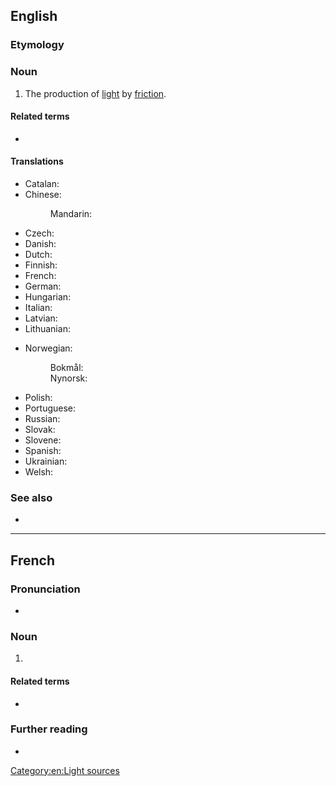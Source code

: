 ==English==
{{wikipedia}}

===Etymology===
{{prefix|en|tribo|luminescence}}

===Noun===
{{en-noun|-}}

# The production of [[light]] by [[friction]].

====Related terms====
* {{l|en|triboluminescent}}

====Translations====
{{trans-top|production of light by friction}}
* Catalan: {{t|ca|triboluminiscència|f}}
* Chinese:
*: Mandarin: {{t|cmn|摩擦発光|tr=masatsuhakkō}}
* Czech: {{t|cs|triboluminiscence|f}}
* Danish: {{t|da|triboluminescens|c}}
* Dutch: {{t|nl|triboluminescentie|f}}
* Finnish: {{t|fi|triboluminesenssi}}
* French: {{t+|fr|triboluminescence|f}}
* German: {{t|de|Tribolumineszenz|f}}
* Hungarian: {{t|hu|tribolumineszcencia}}
* Italian: {{t|it|triboluminescenza|f}}
* Latvian: {{t|lv|triboluminiscence|f}}
* Lithuanian: {{t|lt|triboluminescencija|f}}
{{trans-mid}}
* Norwegian:
*: Bokmål: {{t|nb|triboluminescens|m}}
*: Nynorsk: {{t|nn|triboluminescens|m}}
* Polish: {{t|pl|tryboluminescencja|f}}
* Portuguese: {{t+|pt|triboluminescência|f}}
* Russian: {{t+|ru|триболюминесце́нция|f}}
* Slovak: {{t|sk|triboluminiscencia|f}}
* Slovene: {{t|sl|triboluminiscenca|f}}
* Spanish: {{t|es|triboluminiscencia|f}}
* Ukrainian: {{t|uk|триболюмінесценція|f}}
* Welsh: {{t|cy|tribo-oleuedd|f}}
{{trans-bottom}}

===See also===
* {{l|en|piezoluminescence}}

[[Category:en:Light sources]]

----

==French==

===Pronunciation===
* {{audio|fr|LL-Q150 (fra)-WikiLucas00-triboluminescence.wav|Audio}}

===Noun===
{{fr-noun|f}}

# {{lb|fr|physics}} {{l|en|triboluminescence}}

====Related terms====
* {{l|fr|triboluminescent}}

===Further reading===
* {{R:TLFi}}